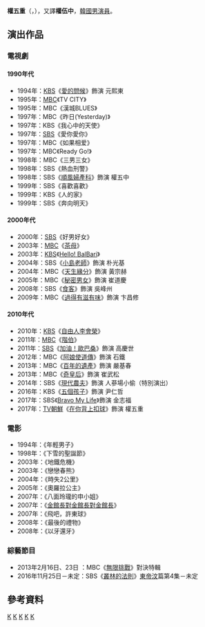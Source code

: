 {{藝人
| 姓名 = 權五重
| 類型 = 男演員
| 圖片 = Kwon Oh-Joong from acrofan.jpg
| 外文名 = 권오중
| 外文 = ko
| 羅馬拼音 = Kwon Oh-jong 
| 國籍 = {{KOR}}
| 出生日期 = {{birth date and age|1971|11|24}}
| 出生地點 = {{KOR}}[[首爾特別市|首爾特別市]][[麻浦區|麻浦區]]
| 語言 = [[韓語|韓語]]、[[英語|英語]]
| 宗教信仰 = 
| 教育程度 = [[弘益大學|弘益大學]]金屬工藝學[[學士|學士]]<br />[[首爾CYBER大學|首爾CYBER大學]]社會福利學[[學士|學士]]<br />[[首爾CYBER大學|首爾CYBER大學]]大學院社會福利學[[碩士|碩士]]生
| 出道日期 = 1994年
| 經紀公司 = H.W Entertainment
}}
{{Infobox Korean name
| hangul = 권오중
| hanja  = {{linktext|權|五|重}}<ref name="name_hanja">[[Daum|Daum]] tvPot上的「[http://tvpot.daum.net/mypot/View.do?clipid=61827566 권오중, 이름 뜻은 남자들에게 무거워야 할 다섯 가지? [나는 남자다] 20140912 KBS]」影片{{ko}}</ref>
| rr     = Gwon O Jung
| mr     = Kwŏn O Chung
}}

'''權五重'''{{r|name_hanja}}（{{kor|k='''권오중'''|hanja='''權五重'''|rm='''Gwon O Jung'''}}，{{bd|1971年|11月24日|catIdx=Kwon}}），又譯'''權伍中'''，[[韓國|韓國]][[男演員|男演員]]。

==演出作品==
===電視劇===
==== 1990年代 ====
*1994年：[[韓國放送公社|KBS]]《[[愛的問候|愛的問候]]》飾演 元熙東
*1995年：[[文化廣播_(韓國)|MBC]]《TV CITY》
*1995年：MBC《漢城BLUES》
*1997年：MBC《昨日(Yesterday)》
*1997年：KBS《我心中的天使》
*1997年：[[SBS_(韓國)|SBS]]《愛你愛你》
*1997年：MBC《如果相爱》
*1997年：MBC《Ready Go!》
*1998年：MBC《三男三女》
*1998年：SBS《熱血刑警》
*1998年：SBS《[[順風婦產科|順風婦產科]]》飾演 權五中
*1999年：SBS《喜歡喜歡》
*1999年：KBS《人的家》
*1999年：SBS《奔向明天》

==== 2000年代 ====
*2000年：[[SBS_(韓國)|SBS]]《好男好女》
*2003年：[[文化廣播_(韓國)|MBC]]《[[茶母_(電視劇)|茶母]]》
*2003年：[[韓國放送公社|KBS]]《[[Hello!_BalBari|Hello! BalBari]]》
*2004年：SBS《[[小島老師|小島老師]]》飾演 朴光基
*2004年：MBC《[[天生緣分|天生緣分]]》飾演 黃宗赫
*2005年：MBC《[[秘密男女|秘密男女]]》飾演 崔道慶
*2008年：SBS《[[食客_(電視劇)|食客]]》飾演 吳峰州
*2009年：MBC《[[過得有滋有味|過得有滋有味]]》飾演 卞昌修

==== 2010年代 ====
*2010年：[[韓國放送公社|KBS]]《[[自由人李會榮|自由人李會榮]]》
*2011年：[[文化廣播_(韓國)|MBC]]《[[階伯_(電視劇)|階伯]]》
*2011年：[[SBS_(韓國)|SBS]]《[[加油！歐巴桑|加油！歐巴桑]]》飾演 高慶世
*2012年：MBC《[[阿娘使道傳|阿娘使道傳]]》飾演 石鐵
*2013年：MBC《[[百年的遺產|百年的遺產]]》飾演 嚴基春
*2013年：MBC《[[奇皇后_(電視劇)|奇皇后]]》飾演 崔武松
*2014年：SBS《[[現代農夫|現代農夫]]》飾演 人蔘場小偷（特別演出）
*2016年：KBS《[[五個孩子|五個孩子]]》飾演 尹仁哲
*2017年：SBS《[[Bravo_My_Life|Bravo My Life]]》飾演 金志福
*2017年：[[TV朝鮮|TV朝鮮]]《[[在你背上扣球|在你背上扣球]]》飾演 權五重

===電影===
*1994年：《年輕男子》
*1998年：《下雪的聖誕節》
*2003年：《地鐵危機》
*2003年：《戀戀春熊》
*2004年：《時失2公里》
*2005年：《奧羅拉公主》
*2007年：《八面玲瓏的申小姐》
*2007年：《[[金館長對金館長對金館長|金館長對金館長對金館長]]》
*2007年：《飛吧，許東球》
*2008年：《最後的禮物》
*2008年：《以牙還牙》

===綜藝節目===
* 2013年2月16日、23日 ：MBC《[[無限挑戰|無限挑戰]]》對決特輯
* 2016年11月25日－未定：SBS《[[叢林的法則|叢林的法則]]》[[東帝汶|東帝汶]]篇第4集－未定

==參考資料==
{{reflist}}

[[Category:韓國電視演員|K]]
[[Category:韓國電影演員|K]]
[[Category:弘益大學校友|K]]
[[Category:首爾特別市出身人物|K]]
[[Category:权姓|K]]